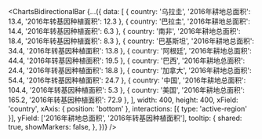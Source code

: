 <ChartsBidirectionalBar {...({
    data: [
      { country: '乌拉圭', '2016年耕地总面积': 13.4, '2016年转基因种植面积': 12.3 },
      { country: '巴拉圭', '2016年耕地总面积': 14.4, '2016年转基因种植面积': 6.3 },
      { country: '南非', '2016年耕地总面积': 18.4, '2016年转基因种植面积': 8.3 },
      { country: '巴基斯坦', '2016年耕地总面积': 34.4, '2016年转基因种植面积': 13.8 },
      { country: '阿根廷', '2016年耕地总面积': 44.4, '2016年转基因种植面积': 19.5 },
      { country: '巴西', '2016年耕地总面积': 24.4, '2016年转基因种植面积': 18.8 },
      { country: '加拿大', '2016年耕地总面积': 54.4, '2016年转基因种植面积': 24.7 },
      { country: '中国', '2016年耕地总面积': 104.4, '2016年转基因种植面积': 5.3 },
      { country: '美国', '2016年耕地总面积': 165.2, '2016年转基因种植面积': 72.9 },
    ],
    width: 400,
    height: 400,
    xField: 'country',
    xAxis: { position: 'bottom' },
    interactions: [{ type: 'active-region' }],
    yField: ['2016年耕地总面积', '2016年转基因种植面积'],
    tooltip: {
      shared: true,
      showMarkers: false,
    },
})} />